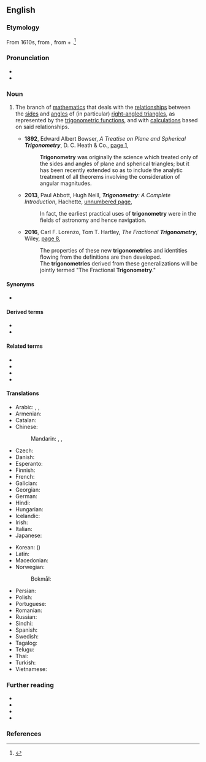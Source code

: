 ==English==
{{wikipedia}}

===Etymology===
From 1610s, from {{etyl|NL.|en}} {{m|la|trigōnometria}}, from {{der|en|grc|τρίγωνον||triangle}} + {{m|grc|μέτρον||measure}}.<ref>{{EtymOnLine}}</ref>

===Pronunciation===
* {{IPA|en|/ˌtɹɪɡəˈnɒmətɹi/}}
* {{audio|en|LL-Q1860 (eng)-Vealhurl-trigonometry.wav|Audio (Southern England)}}

===Noun===
{{en-noun|~}}

# {{lb|en|geometry|analysis}} The branch of [[mathematics]] that deals with the [[relationship]]s between the [[side]]s and [[angle]]s of (in particular) [[right-angled triangle]]s, as represented by the [[trigonometric function]]s, and with [[calculation]]s based on said relationships.
#: {{ux|en|'''Trigonometry''' emerged in the Hellenistic world during the 3rd century BCE from applications of geometry to astronomy; the Greeks focused on the calculation of [[chord]]s, while mathematicians in India created the earliest known tables of values for [[trigonometric function]]s such as [[sine]].}}
#: {{ux|en|Historically, '''trigonometry''' has been applied in areas such as [[geodesy]], [[surveying]], [[celestial mechanics]] and [[navigation]].}}
#* '''1892''', Edward Albert Bowser, ''A Treatise on Plane and Spherical '''Trigonometry''''', D. C. Heath & Co., [https://books.google.com.au/books?id=9MlHAAAAIAAJ&pg=PA1&dq=%22trigonometry%22%7C%22trigonometries%22&hl=en&newbks=1&newbks_redir=0&sa=X&ved=2ahUKEwjHp-3-nr7uAhWewjgGHSmtBvcQ6AEwKXoECE0QAg#v=onepage&q=%22trigonometry%22%7C%22trigonometries%22&f=false page 1],
#*: '''Trigonometry''' was originally the science which treated only of the sides and angles of plane and spherical triangles; but it has been recently extended so as to include the analytic treatment of all theorems involving the consideration of angular magnitudes.
#* '''2013''', Paul Abbott, Hugh Neill, '''''Trigonometry''': A Complete Introduction'', Hachette, [https://books.google.com.au/books?id=qcGex5aKvF0C&pg=PP8&dq=%22trigonometry%22%7C%22trigonometries%22&hl=en&newbks=1&newbks_redir=0&sa=X&ved=2ahUKEwjHp-3-nr7uAhWewjgGHSmtBvcQ6AEwHHoECD8QAg#v=onepage&q=%22trigonometry%22%7C%22trigonometries%22&f=false unnumbered page],
#*: In fact, the earliest practical uses of '''trigonometry''' were in the fields of astronomy and hence navigation.
#* '''2016''', Carl F. Lorenzo, Tom T. Hartley, ''The Fractional '''Trigonometry''''', Wiley, [https://books.google.com.au/books?id=BftNDQAAQBAJ&pg=PA8&dq=%22trigonometry%22%7C%22trigonometries%22&hl=en&newbks=1&newbks_redir=0&sa=X&ved=2ahUKEwjHp-3-nr7uAhWewjgGHSmtBvcQ6AEwD3oECCQQAg#v=onepage&q=%22trigonometry%22%7C%22trigonometries%22&f=false page 8],
#*: The properties of these new '''trigonometries''' and identities flowing from the definitions are then developed.
#*: The '''trigonometries''' derived from these generalizations will be jointly termed "The Fractional '''Trigonometry'''."

====Synonyms====
* {{sense|branch of mathematics}} {{l|en|trig}} {{qualifier|informal|abbreviation}}

====Derived terms====
* {{l|en|plane trigonometry}}
* {{l|en|spherical trigonometry}}

====Related terms====
* {{l|en|geometry}}
* {{l|en|trigon}}
* {{l|en|trigonometric}}
* {{l|en|trigonometrist}}

====Translations====
{{trans-top|branch of mathematics}}
* Arabic: {{t|ar|عِلْم اَلْمُثَلَثَات|m}}, {{t|ar|عِلْم حِسَاب اَلْمُثَلَثَات|m}}, {{t|ar|حِسَاب اَلْمُثَلَثَات|m}}
* Armenian: {{t+|hy|եռանկյունաչափություն}}
* Catalan: {{t|ca|trigonometria|f}}
* Chinese:
*: Mandarin: {{t+|cmn|三角法|tr=sānjiǎofǎ}}, {{t+|cmn|三角學}}, {{t+|cmn|三角学|tr=sānjiǎoxué}}
* Czech: {{t+|cs|trigonometrie|f}}
* Danish: {{t|da|trigonometri|c}}
* Esperanto: {{t|eo|trigonometrio}}
* Finnish: {{t+|fi|trigonometria}}
* French: {{t+|fr|trigonométrie|f}}
* Galician: {{t+|gl|trigonometría|f}}
* Georgian: {{t|ka|ტრიგონომეტრია}}
* German: {{t+|de|Trigonometrie|f}}
* Hindi: {{t+|hi|त्रिकोणमिति|f}}
* Hungarian: {{t+|hu|trigonometria}}
* Icelandic: {{t|is|hornafræði|f}}
* Irish: {{t|ga|triantánacht}}
* Italian: {{t+|it|trigonometria|f}}
* Japanese: {{t+|ja|三角法|tr=さんかくほう, sankakuhō}}
{{trans-mid}}
* Korean: {{t+|ko|삼각법}} ({{t+|ko|三角法}})
* Latin: {{t|la|trigonometria|f}}
* Macedonian: {{t|mk|тригономе́трија|f}}
* Norwegian:
*: Bokmål: {{t+|nb|trigonometri|m}}
* Persian: {{t+|fa|مثلثات|tr=mosalasat}}
* Polish: {{t+|pl|trygonometria|f}}
* Portuguese: {{t+|pt|trigonometria|f}}
* Romanian: {{t+|ro|trigonometrie|f}}
* Russian: {{t+|ru|тригономе́трия|f}}
* Sindhi: {{t+|sd|ٽِڪُنڊپيمائِش|f}}
* Spanish: {{t+|es|trigonometría|f}}
* Swedish: {{t+|sv|trigonometri|c}}
* Tagalog: {{t|tl|tatsihaan}}
* Telugu: {{t+|te|త్రికోణమితి}}
* Thai: {{t|th|ตรีโกณมิติ}}
* Turkish: {{t+|tr|trigonometri}}
* Vietnamese: {{t|vi|lượng giác học}}
{{trans-bottom}}

===Further reading===
* {{pedialite|Trigonometric functions}}
* {{pedialite|Trigonometric tables}}
* {{pedialite|Pythagorean trigonometric identity}}
* {{pedialite|List of trigonometric identities}}

===References===
<references />